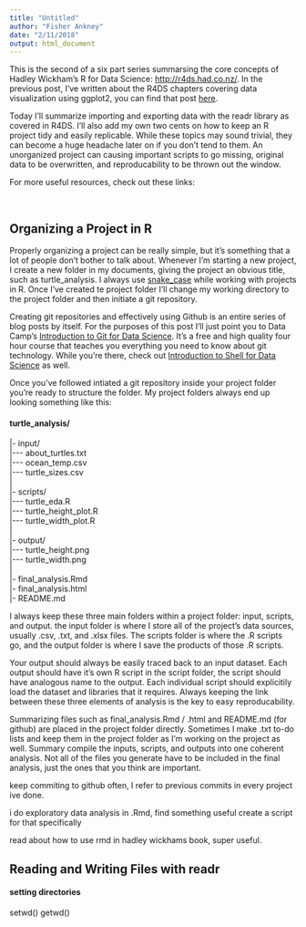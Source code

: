 ```yaml
---
title: "Untitled"
author: "Fisher Ankney"
date: "2/11/2018"
output: html_document
---
```


This is the second of a six part series summarsing the core concepts of Hadley Wickham's R for Data Science: <http://r4ds.had.co.nz/>. In the previous post, I've written about the R4DS chapters covering data visualization using ggplot2, you can find that post [here](site.baseurl/).

Today I'll summarize importing and exporting data with the readr library as covered in R4DS. I'll also add my own two cents on how to keep an R project tidy and easily replicable. While these topics may sound trivial, they can become a huge headache later on if you don't tend to them. An unorganized project can causing important scripts to go missing, original data to be overwritten, and reproducability to be thrown out the window. 

For more useful resources, check out these links:    


<br  />

## Organizing a Project in R

Properly organizing a project can be really simple, but it's something that a lot of people don't bother to talk about. Whenever I'm starting a new project, I create a new folder in my documents, giving the project an obvious title, such as turtle_analysis. I always use [snake_case](https://en.wikipedia.org/wiki/Snake_case) while working with projects in R. Once I've created te project folder I'll change my working directory to the project folder and then initiate a git repository. 

Creating git repositories and effectively using Github is an entire series of blog posts by itself. For the purposes of this post I'll just point you to Data Camp's [Introduction to Git for Data Science](https://www.datacamp.com/courses/introduction-to-git-for-data-science). It's a free and high quality four hour course that teaches you everything you need to know about git technology. While you're there, check out [Introduction to Shell for Data Science](https://www.datacamp.com/courses/introduction-to-shell-for-data-science) as well. 

Once you've followed intiated a git repository inside your project folder you're ready to structure the folder. My project folders always end up looking something like this:

#### turtle_analysis/
|- input/ <br  />
|\-\-\- about_turtles.txt <br  />
|\-\-\- ocean_temp.csv <br  />
|\-\-\- turtle_sizes.csv <br  />
| <br  />
|- scripts/ <br  />
|\-\-\- turtle_eda.R <br  />
|\-\-\- turtle_height_plot.R <br  />
|\-\-\- turtle_width_plot.R <br  />
| <br  />
|- output/ <br  />
|\-\-\- turtle_height.png <br  />
|\-\-\- turtle_width.png <br  />
| <br  />
|- final_analysis.Rmd <br  />
|- final_analysis.html <br  />
|- README.md <br  /> 

I always keep these three main folders within a project folder: input, scripts, and output. the input folder is where I store all of the project's data sources, usually .csv, .txt, and .xlsx files. The scripts folder is where the .R scripts go, and the output folder is where I save the products of those .R scripts.

Your output should always be easily traced back to an input dataset. Each output should have it's own R script in the script folder, the script should have analogous name to the output. Each individual script should explicitily load the dataset and libraries that it requires. Always keeping the link between these three elements of analysis is the key to easy reproducability. 

Summarizing files such as final_analysis.Rmd / .html and README.md (for github) are placed in the project folder directly. Sometimes I make .txt to-do lists and keep them in the project folder as I'm working on the project as well. Summary compile the inputs, scripts, and outputs into one coherent analysis. Not all of the files you generate have to be included in the final analysis, just the ones that you think are important. 

keep commiting to github often, I refer to previous commits in every project ive done. 

i do exploratory data analysis in .Rmd, find something useful create a script for that specifically 

read about how to use rmd in hadley wickhams book, super useful. 


## Reading and Writing Files with readr

#### setting directories 
setwd()
getwd()
